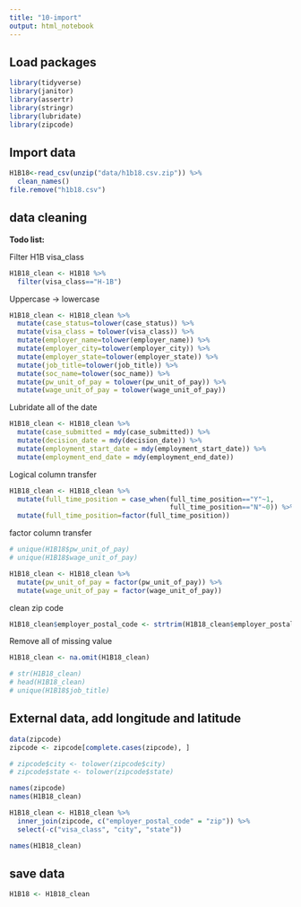 ```yaml
---
title: "10-import"
output: html_notebook
---
```

## Load packages
```r
library(tidyverse)
library(janitor)
library(assertr)
library(stringr)
library(lubridate)
library(zipcode)
```


## Import data

```r
H1B18<-read_csv(unzip("data/h1b18.csv.zip")) %>%
  clean_names()
file.remove("h1b18.csv")
```



## data cleaning

**Todo list:**

Filter H1B visa_class
```r
H1B18_clean <- H1B18 %>%
  filter(visa_class=="H-1B")
```

Uppercase -> lowercase
```r
H1B18_clean <- H1B18_clean %>%
  mutate(case_status=tolower(case_status)) %>%
  mutate(visa_class = tolower(visa_class)) %>%
  mutate(employer_name=tolower(employer_name)) %>%
  mutate(employer_city=tolower(employer_city)) %>%
  mutate(employer_state=tolower(employer_state)) %>%
  mutate(job_title=tolower(job_title)) %>%
  mutate(soc_name=tolower(soc_name)) %>%  
  mutate(pw_unit_of_pay = tolower(pw_unit_of_pay)) %>%
  mutate(wage_unit_of_pay = tolower(wage_unit_of_pay))
```

Lubridate all of the date
```r
H1B18_clean <- H1B18_clean %>%
  mutate(case_submitted = mdy(case_submitted)) %>%
  mutate(decision_date = mdy(decision_date)) %>%
  mutate(employment_start_date = mdy(employment_start_date)) %>%
  mutate(employment_end_date = mdy(employment_end_date))
```

Logical column transfer
```r
H1B18_clean <- H1B18_clean %>%
  mutate(full_time_position = case_when(full_time_position=="Y"~1,
                                        full_time_position=="N"~0)) %>%
  mutate(full_time_position=factor(full_time_position))
```

factor column transfer
```r
# unique(H1B18$pw_unit_of_pay)
# unique(H1B18$wage_unit_of_pay)

H1B18_clean <- H1B18_clean %>%
  mutate(pw_unit_of_pay = factor(pw_unit_of_pay)) %>%
  mutate(wage_unit_of_pay = factor(wage_unit_of_pay))
```

clean zip code
```r
H1B18_clean$employer_postal_code <- strtrim(H1B18_clean$employer_postal_code, 5)
```

Remove all of missing value
```r
H1B18_clean <- na.omit(H1B18_clean)
```

```r
# str(H1B18_clean)
# head(H1B18_clean)
# unique(H1B18$job_title)
```
## External data, add longitude and latitude
```r
data(zipcode)
zipcode <- zipcode[complete.cases(zipcode), ]

# zipcode$city <- tolower(zipcode$city)
# zipcode$state <- tolower(zipcode$state)

names(zipcode)
names(H1B18_clean)

H1B18_clean <- H1B18_clean %>%
  inner_join(zipcode, c("employer_postal_code" = "zip")) %>%
  select(-c("visa_class", "city", "state"))

names(H1B18_clean)

```



## save data
```r
H1B18 <- H1B18_clean
```
